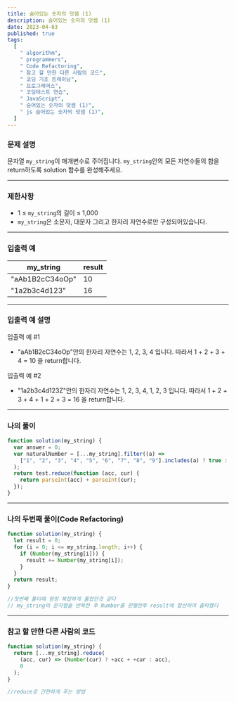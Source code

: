 ```yaml
---
title: 숨어있는 숫자의 덧셈 (1)
description: 숨어있는 숫자의 덧셈 (1)
date: 2023-04-03
published: true
tags:
  [
    " algorithm",
    " programmers",
    " Code Refactoring",
    " 참고 할 만한 다른 사람의 코드",
    " 코딩 기초 트레이닝",
    " 프로그래머스",
    " 코딩테스트 연습",
    " JavaScript",
    " 숨어있는 숫자의 덧셈 (1)",
    " js 숨어있는 숫자의 덧셈 (1)",
  ]
---
```


### 문제 설명

문자열 `my_string`이 매개변수로 주어집니다. `my_string`안의 모든 자연수들의 합을 return하도록 solution 함수를 완성해주세요.

---

### 제한사항

- 1 ≤ `my_string`의 길이 ≤ 1,000
- `my_string`은 소문자, 대문자 그리고 한자리 자연수로만 구성되어있습니다.

---

### 입출력 예

| my_string       | result |
| --------------- | ------ |
| "aAb1B2cC34oOp" | 10     |
| "1a2b3c4d123"   | 16     |

---

### 입출력 예 설명

입출력 예 #1

- "aAb1B2cC34oOp"안의 한자리 자연수는 1, 2, 3, 4 입니다. 따라서 1 + 2 + 3 + 4 = 10 을 return합니다.

입출력 예 #2

- "1a2b3c4d123Z"안의 한자리 자연수는 1, 2, 3, 4, 1, 2, 3 입니다. 따라서 1 + 2 + 3 + 4 + 1 + 2 + 3 = 16 을 return합니다.

---

### 나의 풀이

```jsx
function solution(my_string) {
  var answer = 0;
  var naturalNumber = [...my_string].filter((a) =>
    ["1", "2", "3", "4", "5", "6", "7", "8", "9"].includes(a) ? true : false
  );
  return test.reduce(function (acc, cur) {
    return parseInt(acc) + parseInt(cur);
  });
}
```

---

### 나의 두번째 풀이(Code Refactoring)

```jsx
function solution(my_string) {
  let result = 0;
  for (i = 0; i <= my_string.length; i++) {
    if (Number(my_string[i])) {
      result += Number(my_string[i]);
    }
  }
  return result;
}

//첫번째 풀이때 엄청 복잡하게 풀었던것 같다
// my_string의 문자열을 반복한 후 Number를 판별한후 result에 합산하여 출력했다
```

---

### 참고 할 만한 다른 사람의 코드

```jsx
function solution(my_string) {
  return [...my_string].reduce(
    (acc, cur) => (Number(cur) ? +acc + +cur : acc),
    0
  );
}

//reduce로 간편하게 푸는 방법
```
